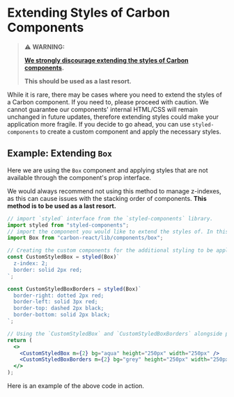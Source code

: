 

<Meta title="Documentation/Extending Styles of Carbon Components" />

# Extending Styles of Carbon Components

> ⚠️ **WARNING:**
>
> **[We strongly discourage extending the styles of Carbon components](./?path=/docs/documentation-recommended-practices--docs).**
>
> **This should be used as a last resort.**

While it is rare, there may be cases where you need to extend the styles of a Carbon component. If you need to, please proceed with caution. We cannot guarantee our components' internal HTML/CSS will remain unchanged in future updates, therefore extending styles could make your application more fragile. If you decide to go ahead, you can use `styled-components` to create a custom component and apply the necessary styles.

## Example: Extending `Box`

Here we are using the `Box` component and applying styles that are not available through the component's prop interface.

We would always recommend not using this method to manage z-indexes, as this can cause issues with the stacking order of components.
**This method is to be used as a last resort.**

```jsx
// import `styled` interface from the `styled-components` library.
import styled from "styled-components";
// import the component you would like to extend the styles of. In this case, we are using the `Box` component.
import Box from "carbon-react/lib/components/box";

// Creating the custom components for the additional styling to be applied to.
const CustomStyledBox = styled(Box)`
  z-index: 2;
  border: solid 2px red;
`;

const CustomStyledBoxBorders = styled(Box)`
  border-right: dotted 2px red;
  border-left: solid 3px red;
  border-top: dashed 2px black;
  border-bottom: solid 2px black;
`;

// Using the `CustomStyledBox` and `CustomStyledBoxBorders` alongside props that are currently available to the Box component.
return (
  <>
    <CustomStyledBox m={2} bg="aqua" height="250px" width="250px" />
    <CustomStyledBoxBorders m={2} bg="grey" height="250px" width="250px" />
  </>
);
```

Here is an example of the above code in action.

<Canvas of={ExtendingStylesStories.CustomStyledBoxExample} />
